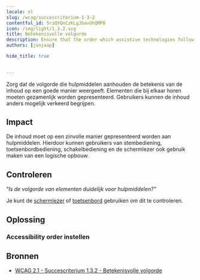 ```yaml
---
locale: nl
slug: /wcag/succescriterium-1-3-2
contentful_id: 5rzQYQnCzKLgJbavUhQMP8
icon: /img/light/1.3.2.svg
title: Betekenisvolle volgorde
description: Ensure that the order which assistive technologies follow reflect the meaning of the content.
authors: [janjaap]

hide_title: true

	
---
```


<Hero
  title="Betekenisvolle volgorde"
  icon="/img/light/1.3.2.svg"
  prefix="Succescriterium 1.3.2"
  suffix="Niveau A"
/>

Zorg dat de volgorde die hulpmiddelen aanhouden de betekenis van de inhoud op een goede manier weergeeft. Elementen die bij elkaar horen moeten gezamenlijk worden gepresenteerd. Gebruikers kunnen de inhoud anders mogelijk verkeerd begrijpen.

## Impact

De inhoud moet op een zinvolle manier gepresenteerd worden aan hulpmiddelen. Hierdoor kunnen gebruikers van stembediening, toetsenbordbediening, schakelbediening en de schermlezer ook gebruik maken van een logische opbouw.

## Controleren

“*Is de volgorde van elementen duidelijk voor hulpmiddelen?”*

Je kunt de [schermlezer](/nl/stats/schermlezer) of [toetsenbord](/nl/stats/toetsenbordbediening) gebruiken om dit te controleren. 

## Oplossing

### Accessibility order instellen

<CodeSample id="accessibility-order" locale="nl"/>

## Bronnen

- [WCAG 2.1 - Succescriterium 1.3.2 - Betekenisvolle volgorde](https://www.w3.org/Translations/WCAG21-nl/#betekenisvolle-volgorde)